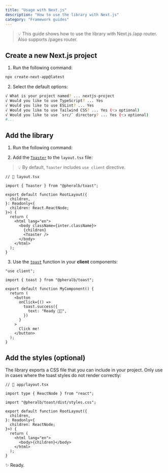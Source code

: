 ```yaml
---
title: "Usage with Next.js"
description: "How to use the library with Next.js"
category: "Framework guides"
---
```


> 💡 This guide shows how to use the library with Next.js /app router. Also supports /pages router.

## Create a new Next.js project

1. Run the following command:

```bash
npx create-next-app@latest
```

2. Select the default options:

```bash
√ What is your project named? ... nextjs-project
√ Would you like to use TypeScript? ... Yes
√ Would you like to use ESLint? ... Yes
√ Would you like to use Tailwind CSS? ... Yes (👈 optional)
√ Would you like to use `src/` directory? ... Yes (👈 optional)
#...
```

## Add the library

1. Run the following command:

<InstallLibrary />

2. Add the [`Toaster`](/toaster) to the `layout.tsx` file:

> 💡 By default, `Toaster` includes `use client` directive.

```tsx {1,13}
// 📃 layout.tsx

import { Toaster } from "@pheralb/toast";

export default function RootLayout({
  children,
}: Readonly<{
  children: React.ReactNode;
}>) {
  return (
    <html lang="en">
      <body className={inter.className}>
        {children}
        <Toaster />
      </body>
    </html>
  );
}
```

3. Use the [`toast`](/toast) function in your **client** components:

```tsx
"use client";

import { toast } from "@pheralb/toast";

export default function MyComponent() {
  return (
    <button
      onClick={() =>
        toast.success({
          text: "Ready 🚀✨",
        })
      }
    >
      Click me!
    </button>
  );
}
```

## Add the styles (optional)

The library exports a CSS file that you can include in your project. Only use in cases where the toast styles do not render correctly:

```tsx
// 📄 app/layout.tsx

import type { ReactNode } from "react";

import "@pheralb/toast/dist/styles.css";

export default function RootLayout({
  children,
}: Readonly<{
  children: ReactNode;
}>) {
  return (
    <html lang="en">
      <body>{children}</body>
    </html>
  );
}
```

✨ Ready.
